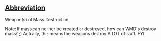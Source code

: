 ==[[Wiktionary:List of acronyms and abbreviations|Abbreviation]]==

Weapon(s) of Mass Destruction

Note:  If mass can neither be created or destroyed, how can WMD's destroy mass?  ;)  Actually, this means the weapons destroy A LOT of stuff.  FYI.